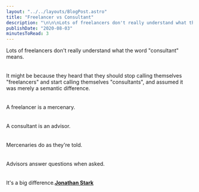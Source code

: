 ```yaml
---
layout: "../../layouts/BlogPost.astro"
title: "Freelancer vs Consultant​"
description: "\n\n\nLots of freelancers don't really understand what the word \"consultant\" means.\n\n\n\n\nIt might be because they heard that they should stop calling themselves \"freelancers\" and start calling themselves \"consultants\", and assumed it was merely a semantic difference.\n\n\n\n\nA freelancer is a mercenary.\n\n\n\n\nA consultant is an advisor.\n\n\n\n\nMercenaries do as they're told.\n\n\n\n\nAdvisors answer questions when asked.\n\n\n\n\nIt's a big difference.Jonathan Stark\n\n"
publishDate: "2020-08-03"
minutesToRead: 3
---
```


<div class="blockquote">
<div><p>Lots of freelancers don't really understand what the word "consultant" means.<br>
<br><br>
It might be because they heard that they should stop calling themselves "freelancers" and start calling themselves "consultants", and assumed it was merely a semantic difference.<br>
<br><br>
A freelancer is a mercenary.<br>
<br><br>
A consultant is an advisor.<br>
<br><br>
Mercenaries do as they're told.<br>
<br><br>
Advisors answer questions when asked.<br>
<br><br>
It's a big difference.<strong><a href="https://jonathanstark.com/daily?ref=antonsten.com">Jonathan Stark</a></strong></p></div>
</div>